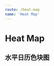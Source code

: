 ```yaml
---
route: /heat-map
name: 'Heat Map'
---
```



# Heat Map

## 水平日历色块图

<Playground>
  <HeatMapCalendar
    range={['2017-05', '2017-10']}
    data={{
      '2017-05-01': 20,
      '2017-05-05': 2,
      '2017-06-05': 5,
    }}
    colors={'#eeeeee-#FDE6E6-#F9ACAB-#F35A58-#9E3B39'}
  />
</Playground>

